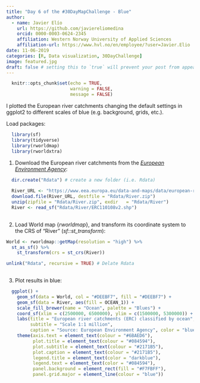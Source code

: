 ```yaml
---
title: "Day 6 of the #30DayMapChallenge - Blue"
author: 
  - name: Javier Elío
    url: https://github.com/javiereliomedina
    orcid: 0000-0003-0624-2345
    affiliation: Western Norway University of Applied Sciences
    affiliation-url: https://www.hvl.no/en/employee/?user=Javier.Elio 
date: 11-06-2019
categories: [R, Data visualization, 30DayChallenge]
image: featured.jpg
draft: false # setting this to `true` will prevent your post from appearing on your listing page until you're ready!
---
```


```r

  knitr::opts_chunk$set(echo = TRUE,
                        warning = FALSE,
                        message = FALSE)
```

I plotted the European river catchments changing the default settings in ggplot2 to different scales of blue (e.g. background, grids, etc.).

Load packages:

```r
  
  library(sf)
  library(tidyverse)
  library(rworldmap)
  library(rworldxtra)

```

1)  Download the European river catchments from the [*European Environment Agency*](https://www.eea.europa.eu/):

```r
  
  dir.create("Rdata") # create a new folder (i.e. Rdata)
  
  River_URL <- "https://www.eea.europa.eu/data-and-maps/data/european-river-catchments-1/zipped-shapefile-vector-polygon/zipped-shapefile-vector-polygon/at_download/file.zip"
  download.file(River_URL, destfile = "Rdata/River.zip")
  unzip(zipfile = "Rdata/River.zip", exdir   = "Rdata/River")
  River <- read_sf("Rdata/River/ERC110108v2.shp")
  
```

2)  Load World map {*rworldmap*}, and transform its coordinate system to the CRS of "River" (*sf::st_transform*):

```r

World <- rworldmap::getMap(resolution = "high") %>% 
  st_as_sf() %>%
    st_transform(crs = st_crs(River))

unlink("Rdata", recursive = TRUE) # Delate Rdata
  
```

3)  Plot results in blue:

```r

  ggplot() +
    geom_sf(data = World, col = "#DEEBF7", fill = "#DEEBF7") +
    geom_sf(data = River, aes(fill = OCEAN_1)) +
    scale_fill_brewer(name = "Ocean", palette = "Blues") +
    coord_sf(xlim = c(2500000, 6500000), ylim = c(1500000, 5300000)) +
    labs(title = "European river catchments (ERC) classified by ocean",
         subtitle = "Scale 1:1 million",
         caption = "Source: European Environment Agency", color = "blue") +
    theme(axis.text = element_text(colour = "#6BAED6"),
          plot.title = element_text(colour = "#084594"),
          plot.subtitle = element_text(colour = "#2171B5"),
          plot.caption = element_text(colour = "#2171B5"),
          legend.title = element_text(color = "darkblue"),
          legend.text = element_text(color = "#084594"),
          panel.background = element_rect(fill = "#F7FBFF"),
          panel.grid.major = element_line(colour = "blue"))
  
```
